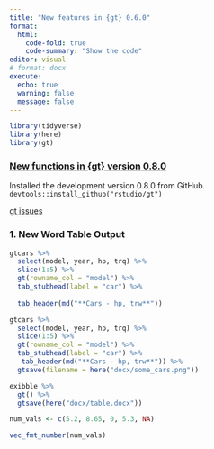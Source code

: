 ```yaml
---
title: "New features in {gt} 0.6.0"
format:
  html:
    code-fold: true
    code-summary: "Show the code"
editor: visual
# format: docx
execute: 
  echo: true
  warning: false
  message: false
---
```


```r
library(tidyverse)
library(here)
library(gt)
```

### [New functions in {gt} version 0.8.0](https://www.youtube.com/watch?v=QbcAX3ayyzk)

Installed the development version 0.8.0 from GitHub. 
`devtools::install_github("rstudio/gt")`  

[gt issues](https://github.com/rstudio/gt/issues)



### 1. New Word Table Output  

```r
gtcars %>% 
  select(model, year, hp, trq) %>% 
  slice(1:5) %>% 
  gt(rowname_col = "model") %>% 
  tab_stubhead(label = "car") %>% 
  
  tab_header(md("**Cars - hp, trw**"))
```


```r

gtcars %>% 
  select(model, year, hp, trq) %>% 
  slice(1:5) %>% 
  gt(rowname_col = "model") %>% 
  tab_stubhead(label = "car") %>% 
   tab_header(md("**Cars - hp, trw**")) %>% 
  gtsave(filename = here("docx/some_cars.png"))
```

```r

exibble %>% 
  gt() %>% 
  gtsave(here("docx/table.docx"))
```

```r

num_vals <- c(5.2, 8.65, 0, 5.3, NA)

vec_fmt_number(num_vals)
```

